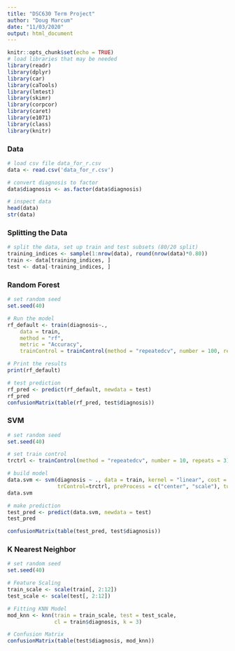 ---
title: "DSC630 Term Project"
author: "Doug Marcum"
date: "11/03/2020"
output: html_document
---
```{r setup, include=FALSE}
knitr::opts_chunk$set(echo = TRUE)
# load libraries that may be needed
library(readr)
library(dplyr)
library(car)
library(caTools)
library(lmtest)
library(skimr)
library(corpcor)
library(caret)
library(e1071)
library(class)
library(knitr)
```
### Data
```{r}
# load csv file data_for_r.csv
data <- read.csv('data_for_r.csv')

# convert diagnosis to factor
data$diagnosis <- as.factor(data$diagnosis)

# inspect data
head(data)
str(data)
```
### Splitting the Data
```{r}
# split the data, set up train and test subsets (80/20 split)
training_indices <- sample(1:nrow(data), round(nrow(data)*0.80))
train <- data[training_indices, ]
test <- data[-training_indices, ]
```
### Random Forest
```{r}
# set random seed
set.seed(40)

# Run the model
rf_default <- train(diagnosis~.,
    data = train,
    method = "rf",
    metric = "Accuracy",
    trainControl = trainControl(method = "repeatedcv", number = 100, repeats = 10))

# Print the results
print(rf_default)

# test prediction
rf_pred <- predict(rf_default, newdata = test)
rf_pred
confusionMatrix(table(rf_pred, test$diagnosis))
```
### SVM
```{r}
# set random seed
set.seed(40)

# set train control 
trctrl <- trainControl(method = "repeatedcv", number = 10, repeats = 3)

# build model
data.svm <- svm(diagnosis ~ ., data = train, kernel = "linear", cost = 10, scale = FALSE, 
                trControl=trctrl, preProcess = c("center", "scale"), tuneLength = 10)
data.svm

# make prediction
test_pred <- predict(data.svm, newdata = test)
test_pred

confusionMatrix(table(test_pred, test$diagnosis))
```
### K Nearest Neighbor
```{r}
# set random seed
set.seed(40)

# Feature Scaling 
train_scale <- scale(train[, 2:12]) 
test_scale <- scale(test[, 2:12]) 

# Fitting KNN Model 
mod_knn <- knn(train = train_scale, test = test_scale, 
               cl = train$diagnosis, k = 3)

# Confusion Matrix 
confusionMatrix(table(test$diagnosis, mod_knn))
```